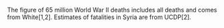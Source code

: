 
The figure of 65 million World War II deaths includes all deaths and comes from White[1,2]. Estimates of fatalities in Syria are from UCDP[2].